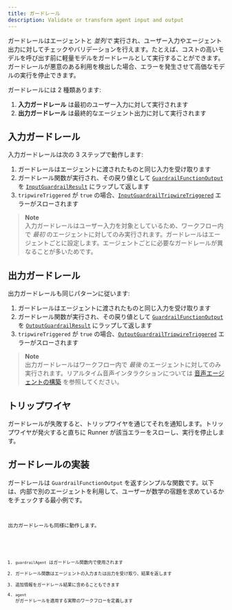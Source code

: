 ```yaml
---
title: ガードレール
description: Validate or transform agent input and output
---
```



ガードレールはエージェントと _並列で_ 実行され、ユーザー入力やエージェント出力に対してチェックやバリデーションを行えます。たとえば、コストの高いモデルを呼び出す前に軽量モデルをガードレールとして実行することができます。ガードレールが悪意のある利用を検出した場合、エラーを発生させて高価なモデルの実行を停止できます。

ガードレールには 2 種類あります:

1. **入力ガードレール** は最初のユーザー入力に対して実行されます
2. **出力ガードレール** は最終的なエージェント出力に対して実行されます

## 入力ガードレール

入力ガードレールは次の 3 ステップで動作します:

1. ガードレールはエージェントに渡されたものと同じ入力を受け取ります
2. ガードレール関数が実行され、その戻り値として [`GuardrailFunctionOutput`](/openai-agents-js/openai/agents/interfaces/guardrailfunctionoutput) を [`InputGuardrailResult`](/openai-agents-js/openai/agents/interfaces/inputguardrailresult) にラップして返します
3. `tripwireTriggered` が `true` の場合、[`InputGuardrailTripwireTriggered`](/openai-agents-js/openai/agents/classes/inputguardrailtripwiretriggered) エラーがスローされます

> **Note**  
> 入力ガードレールはユーザー入力を対象としているため、ワークフロー内で _最初_ のエージェントに対してのみ実行されます。ガードレールはエージェントごとに設定します。エージェントごとに必要なガードレールが異なることが多いためです。

## 出力ガードレール

出力ガードレールも同じパターンに従います:

1. ガードレールはエージェントに渡されたものと同じ入力を受け取ります
2. ガードレール関数が実行され、その戻り値として [`GuardrailFunctionOutput`](/openai-agents-js/openai/agents/interfaces/guardrailfunctionoutput) を [`OutputGuardrailResult`](/openai-agents-js/openai/agents/interfaces/outputguardrailresult) にラップして返します
3. `tripwireTriggered` が `true` の場合、[`OutputGuardrailTripwireTriggered`](/openai-agents-js/openai/agents/classes/outputguardrailtripwiretriggered) エラーがスローされます

> **Note**  
> 出力ガードレールはワークフロー内で _最後_ のエージェントに対してのみ実行されます。リアルタイム音声インタラクションについては [音声エージェントの構築](/openai-agents-js/ja/guides/voice-agents/build#guardrails) を参照してください。

## トリップワイヤ

ガードレールが失敗すると、トリップワイヤを通じてそれを通知します。トリップワイヤが発火すると直ちに Runner が該当エラーをスローし、実行を停止します。

## ガードレールの実装

ガードレールは `GuardrailFunctionOutput` を返すシンプルな関数です。以下は、内部で別のエージェントを利用して、ユーザーが数学の宿題を求めているかをチェックする最小例です。

<Code
  lang="typescript"
  code={inputGuardrailExample}
  title="Input guardrail example"
/>

出力ガードレールも同様に動作します。

<Code
  lang="typescript"
  code={outputGuardrailExample}
  title="Output guardrail example"
/>

1. `guardrailAgent` はガードレール関数内で使用されます
2. ガードレール関数はエージェントの入力または出力を受け取り、結果を返します
3. 追加情報をガードレール結果に含めることもできます
4. `agent` がガードレールを適用する実際のワークフローを定義します

